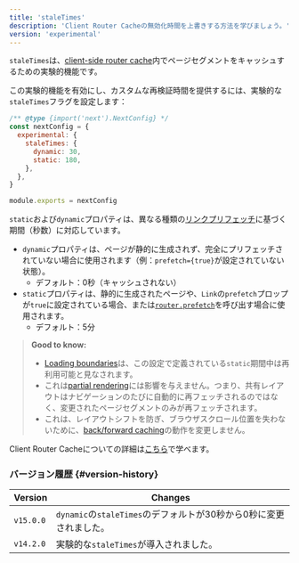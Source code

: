 ```yaml
---
title: 'staleTimes'
description: 'Client Router Cacheの無効化時間を上書きする方法を学びましょう。'
version: 'experimental'
---
```


`staleTimes`は、[client-side router cache](/docs/app/building-your-application/caching#client-side-router-cache)内でページセグメントをキャッシュするための実験的機能です。

この実験的機能を有効にし、カスタムな再検証時間を提供するには、実験的な`staleTimes`フラグを設定します：

```js title="next.config.js"
/** @type {import('next').NextConfig} */
const nextConfig = {
  experimental: {
    staleTimes: {
      dynamic: 30,
      static: 180,
    },
  },
}

module.exports = nextConfig
```

`static`および`dynamic`プロパティは、異なる種類の[リンクプリフェッチ](/docs/app/api-reference/components/link#prefetch)に基づく期間（秒数）に対応しています。

- `dynamic`プロパティは、ページが静的に生成されず、完全にプリフェッチされていない場合に使用されます（例：`prefetch={true}`が設定されていない状態）。
  - デフォルト：0秒（キャッシュされない）
- `static`プロパティは、静的に生成されたページや、`Link`の`prefetch`プロップが`true`に設定されている場合、または[`router.prefetch`](/docs/app/building-your-application/caching#routerprefetch)を呼び出す場合に使用されます。
  - デフォルト：5分

> **Good to know:**
>
> - [Loading boundaries](/docs/app/api-reference/file-conventions/loading)は、この設定で定義されている`static`期間中は再利用可能と見なされます。
> - これは[partial rendering](/docs/app/building-your-application/routing/linking-and-navigating#4-partial-rendering)には影響を与えません。つまり、共有レイアウトはナビゲーションのたびに自動的に再フェッチされるのではなく、変更されたページセグメントのみが再フェッチされます。
> - これは、レイアウトシフトを防ぎ、ブラウザスクロール位置を失わないために、[back/forward caching](/docs/app/building-your-application/caching#client-side-router-cache)の動作を変更しません。

Client Router Cacheについての詳細は[こちら](/docs/app/building-your-application/caching#client-side-router-cache)で学べます。

### バージョン履歴 {#version-history}

| Version   | Changes                                                            |
| --------- | ------------------------------------------------------------------ |
| `v15.0.0` | `dynamic`の`staleTimes`のデフォルトが30秒から0秒に変更されました。 |
| `v14.2.0` | 実験的な`staleTimes`が導入されました。                             |
